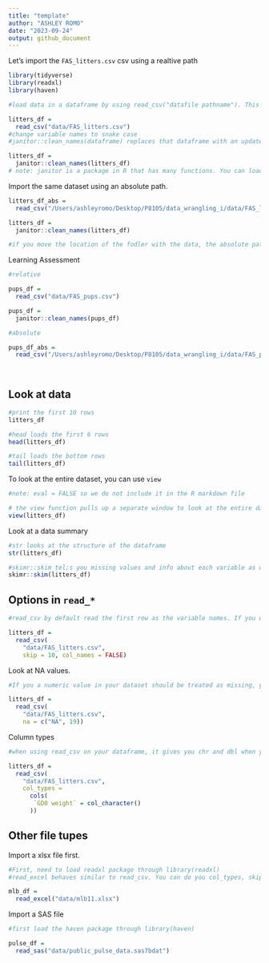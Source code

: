 ```yaml
---
title: "template"
author: "ASHLEY ROMO"
date: "2023-09-24"
output: github_document
---
```

Let's import the `FAS_litters.csv` csv using a realtive path 
```r
library(tidyverse) 
library(readxl)
library(haven)
```

```r
#load data in a dataframe by using read_csv("datafile pathname"). This requires tidyverse to be loaded first.The pathname is within the project you are under. 

litters_df = 
  read_csv("data/FAS_litters.csv") 
#change variable names to snake case 
#janitor::clean_names(dataframe) replaces that dataframe with an updated version with snake case variable names (upper case converted to lowercase, spaces converted to underscores, special characters get removed). The code janitor::clean_names(dataframe) says inside the janitor package, use the functon clean_names. 

litters_df = 
  janitor::clean_names(litters_df) 
# note: janitor is a package in R that has many functions. You can load the entire package like you did with tideverse. It would look like this: library(janitor). 
``` 

Import the same dataset using an absolute path. 

```r
litters_df_abs = 
  read_csv("/Users/ashleyromo/Desktop/P8105/data_wrangling_i/data/FAS_litters.csv") 

litters_df = 
  janitor::clean_names(litters_df) 

#if you move the location of the fodler with the data, the absolute path no longer works, which why it is always better to use relative paths.
```

Learning Assessment
```r
#relative

pups_df = 
  read_csv("data/FAS_pups.csv")

pups_df = 
  janitor::clean_names(pups_df)

#absolute

pups_df_abs = 
  read_csv("/Users/ashleyromo/Desktop/P8105/data_wrangling_i/data/FAS_pups.csv")

  
```

## Look at data

```r
#print the first 10 rows
litters_df

#head loads the first 6 rows
head(litters_df)

#tail loads the bottom rows
tail(litters_df)
```

To look at the entire dataset, you can use `view` 

```r
#note: eval = FALSE so we do not include it in the R markdown file

# the view function pulls up a separate window to look at the entire dataset
view(litters_df)
```


Look at a data summary

```r
#str looks at the structure of the dataframe
str(litters_df)

#skimr::skim tel;s you missing values and info about each variable as well as a histogram for numerical variables
skimr::skim(litters_df)
```


## Options in `read_*`


```r
#read_csv by default read the first row as the variable names. If you want to change that, you can use the skip = # of the rows you want to skip. For example, skip = 10. Whatever data happens to be in the 11th row, thats what R thinks the variable names are. You canuse col_names = FALSE to allow R to create new names instead of using the data from that row as variables.

litters_df =
  read_csv(
    "data/FAS_litters.csv",
    skip = 10, col_names = FALSE)
```

Look at NA values. 

```r
#If you a numeric value in your dataset should be treated as missing, you can use na = c("NA", # you want treated as missing). You can include muliple things you want treated as missing. For example: na = c("NA", 19, ".", "missing").

litters_df =
  read_csv(
    "data/FAS_litters.csv",
    na = c("NA", 19))
```

Column types

```r
#when using read_csv on your dataframe, it gives you chr and dbl when you run the dataframe i the console. chr means the variable values are characters and dbl means the variable values are numeric. You can tell R what variables are.

litters_df =
  read_csv(
    "data/FAS_litters.csv",
    col_types = 
      cols(
       `GD0 weight` = col_character()
      ))
```

## Other file tupes

Import a xlsx file first.

```r
#First, need to load readxl package through library(readxl) 
#read_excel behaves similar to read_csv. You can do you col_types, skip rows, etc

mlb_df = 
  read_excel("data/mlb11.xlsx")
```

Import a SAS file

```r
#first load the haven package through library(haven)

pulse_df = 
  read_sas("data/public_pulse_data.sas7bdat")
```


